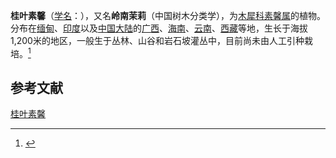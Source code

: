 {{Speciesbox
| name = 桂叶素馨
| status = 
| status_system = 
| image = Jasminum nitidum-flores.jpg
| image_width = 250px
| genus = Jasminum
| species = laurifolium
| authority = Roxb.
}}

'''桂叶素馨'''（[[学名|学名]]：{{lang|la|''Jasminum laurifolium''}}），又名'''岭南茉莉'''（中国树木分类学），为[[木犀科|木犀科]][[素馨属|素馨属]]的植物。分布在[[缅甸|缅甸]]、[[印度|印度]]以及[[中国大陆|中国大陆]]的[[广西|广西]]、[[海南|海南]]、[[云南|云南]]、[[西藏|西藏]]等地，生长于海拔1,200米的地区，一般生于丛林、山谷和岩石坡灌丛中，目前尚未由人工引种栽培。<ref>{{cite web| url =http://www.bioinfo.cn/db05/KmzwSpecies.php?action=view&id=13985| title =桂叶素馨| work =《中国高等植物数据库全库》| publisher =中国科学院微生物研究所| author =昆明植物研究所| accessdate =2009-02-24| language =zh-cn| deadurl =yes| archiveurl =https://web.archive.org/web/20160305075435/http://www.bioinfo.cn/db05/KmzwSpecies.php?action=view&id=13985| archivedate =2016-03-05}}</ref>

== 参考文献 ==
{{reflist}}
{{Taxonbar|from=Q11111394}}

[[Category:素馨属|桂叶素馨]]


{{植物小作品}}